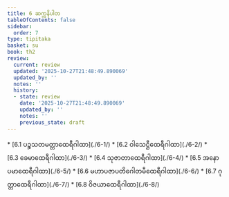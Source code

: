 ```yaml
---
title: 6 ဆက္ကနိပါတ
tableOfContents: false
sidebar:
  order: 7
type: tipitaka
basket: su
book: th2
review:
  current: review
  updated: '2025-10-27T21:48:49.890069'
  updated_by: ''
  notes: ''
  history:
  - state: review
    date: '2025-10-27T21:48:49.890069'
    updated_by: ''
    notes: ''
    previous_state: draft
---
```



<ReviewStatus review={frontmatter.review} showDetails={true} />

<HypothesisAnnotation frontmatter={frontmatter} />

<DynamicBreadcrumb />



<TableOfContents book="th2" section="6">
* [6.1 ပဉ္စသတမတ္တာထေရီဂါထာ](./6-1/)
* [6.2 ဝါသေဋ္ဌီထေရီဂါထာ](./6-2/)
* [6.3 ခေမာထေရီဂါထာ](./6-3/)
* [6.4 သုဇာတာထေရီဂါထာ](./6-4/)
* [6.5 အနောပမာထေရီဂါထာ](./6-5/)
* [6.6 မဟာပဇာပတိဂေါတမီထေရီဂါထာ](./6-6/)
* [6.7 ဂုတ္တာထေရီဂါထာ](./6-7/)
* [6.8 ဝိဇယာထေရီဂါထာ](./6-8/)
</TableOfContents>